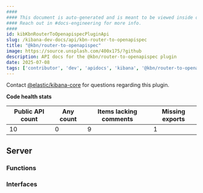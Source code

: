 ```yaml
---
####
#### This document is auto-generated and is meant to be viewed inside our experimental, new docs system.
#### Reach out in #docs-engineering for more info.
####
id: kibKbnRouterToOpenapispecPluginApi
slug: /kibana-dev-docs/api/kbn-router-to-openapispec
title: "@kbn/router-to-openapispec"
image: https://source.unsplash.com/400x175/?github
description: API docs for the @kbn/router-to-openapispec plugin
date: 2025-07-08
tags: ['contributor', 'dev', 'apidocs', 'kibana', '@kbn/router-to-openapispec']
---
```




Contact [@elastic/kibana-core](https://github.com/orgs/elastic/teams/kibana-core) for questions regarding this plugin.

**Code health stats**

| Public API count  | Any count | Items lacking comments | Missing exports |
|-------------------|-----------|------------------------|-----------------|
| 10 | 0 | 9 | 1 |

## Server

### Functions
<DocDefinitionList data={kbnRouterToOpenapispecObj.server.functions}/>

### Interfaces
<DocDefinitionList data={kbnRouterToOpenapispecObj.server.interfaces}/>

